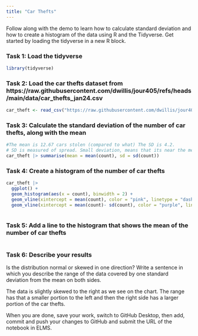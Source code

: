 ```yaml
---
title: "Car Thefts"
---
```


Follow along with the demo to learn how to calculate standard deviation and how to create a histogram of the data using R and the Tidyverse. Get started by loading the tidyverse in a new R block.

### Task 1: Load the tidyverse

```r
library(tidyverse)
```


### Task 2: Load the car thefts dataset from https://raw.githubusercontent.com/dwillis/jour405/refs/heads/main/data/car_thefts_jan24.csv

```r
car_theft <- read_csv("https://raw.githubusercontent.com/dwillis/jour405/refs/heads/main/data/car_thefts_jan24.csv")
```

### Task 3: Calculate the standard deviation of the number of car thefts, along with the mean

```r
#The mean is 12.67 cars stolen (compared to what) The SD is 4.2. 
# SD is measured of spread. Small deviation, means that its near the mean. 
car_theft |> summarise(mean = mean(count), sd = sd(count))

```

### Task 4: Create a histogram of the number of car thefts

```r

car_theft |> 
  ggplot() + 
  geom_histogram(aes(x = count), binwidth = 2) + 
  geom_vline(xintercept = mean(count), color = "pink", linetype = "dashed", size = 1) + 
  geom_vline(xintercept = mean(count)- sd(count), color = "purple", linetype = "dashed", size = 1)
  

```


### Task 5: Add a line to the histogram that shows the mean of the number of car thefts

```r

```


### Task 6: Describe your results

Is the distribution normal or skewed in one direction? Write a sentence in which you describe the range of the data covered by one standard deviation from the mean on both sides.

The data is slightly skewed to the right as we see on the chart. The range has 
that a smaller portion to the left and then the right side has a larger portion
of the car thefts. 

When you are done, save your work, switch to GitHub Desktop, then add, commit and push your changes to GitHub and submit the URL of the notebook in ELMS.
